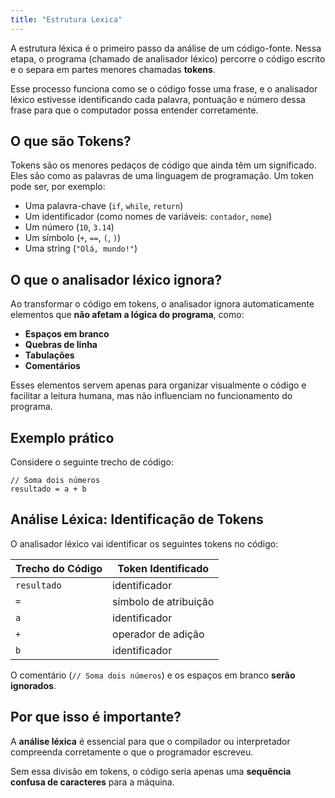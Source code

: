 ```yaml
---
title: "Estrutura Lexica"
---
```



A estrutura léxica é o primeiro passo da análise de um código-fonte. Nessa etapa, o programa (chamado de analisador léxico) percorre o código escrito e o separa em partes menores chamadas **tokens**.

Esse processo funciona como se o código fosse uma frase, e o analisador léxico estivesse identificando cada palavra, pontuação e número dessa frase para que o computador possa entender corretamente.



## O que são Tokens?

Tokens são os menores pedaços de código que ainda têm um significado. Eles são como as palavras de uma linguagem de programação. Um token pode ser, por exemplo:

- Uma palavra-chave (`if`, `while`, `return`)
- Um identificador (como nomes de variáveis: `contador`, `nome`)
- Um número (`10`, `3.14`)
- Um símbolo (`+`, `==`, `(`, `)`)
- Uma string (`"Olá, mundo!"`)




## O que o analisador léxico ignora?

Ao transformar o código em tokens, o analisador ignora automaticamente elementos que **não afetam a lógica do programa**, como:

- **Espaços em branco**
- **Quebras de linha**
- **Tabulações**
- **Comentários**

Esses elementos servem apenas para organizar visualmente o código e facilitar a leitura humana, mas não influenciam no funcionamento do programa.

## Exemplo prático

Considere o seguinte trecho de código:

```lipo
// Soma dois números
resultado = a + b
```

## Análise Léxica: Identificação de Tokens

O analisador léxico vai identificar os seguintes tokens no código:

| **Trecho do Código** | **Token Identificado**         |
|----------------------|---------------------------------|
| `resultado`          | identificador                   |
| `=`                  | símbolo de atribuição           |
| `a`                  | identificador                   |
| `+`                  | operador de adição              |
| `b`                  | identificador                   |

<Tip> O comentário (`// Soma dois números`) e os espaços em branco **serão ignorados**.</Tip>


##  Por que isso é importante?

A **análise léxica** é essencial para que o compilador ou interpretador compreenda corretamente o que o programador escreveu.

Sem essa divisão em tokens, o código seria apenas uma **sequência confusa de caracteres** para a máquina.

